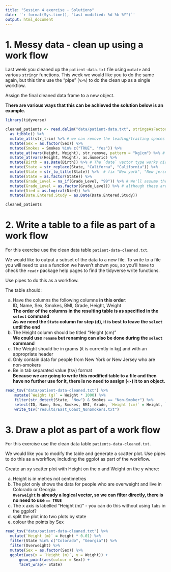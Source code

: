 ```yaml
---
title: "Session 4 exercise - Solutions"
date: '`r format(Sys.time(), "Last modified: %d %b %Y")`'
output: html_document
---
```


# 1. Messy data - clean up using a work flow

Last week you cleaned up the `patient-data.txt` file using `mutate` and various
`stringr` functions. This week we would like you to do the same again, but this
time use the "pipe" (`%>%`) to do the clean up as a single workflow.

Assign the final cleaned data frame to a new object.

**There are various ways that this can be achieved the solution below is an 
example.**


```r
library(tidyverse)

cleaned_patients <- read.delim("data/patient-data.txt", stringsAsFactors = FALSE) %>%  
  as_tibble() %>% 
  mutate_all(str_trim) %>% # we can remove the leading/trailing spaces from all columns at once 
  mutate(Sex = as.factor(Sex)) %>%
  mutate(Smokes = Smokes %in% c("TRUE", "Yes")) %>%
  mutate_at(vars(Height, Weight), str_remove, pattern = "kg|cm") %>% # the `|` in the pattern means OR
  mutate_at(vars(Height, Weight), as.numeric) %>%  
  mutate(Birth = as.Date(Birth)) %>% # The `date` vector type works nicely now thanks to the package lubridate
  mutate(State = str_replace(State, "Californa", "California")) %>% 
  mutate(State = str_to_title(State)) %>%  # fix "New york", "New jersey" and "indiana"
  mutate(State = as.factor(State)) %>%  
  mutate(Grade_Level = na_if(Grade_Level, "99")) %>% # We'll assume the `99`s are supposed to be missing data
  mutate(Grade_Level = as.factor(Grade_Level)) %>% # although these are numbers, Grade is really a category
  mutate(Died = as.logical(Died)) %>%  
  mutate(Date.Entered.Study = as.Date(Date.Entered.Study))

cleaned_patients
```

# 2. Write a table to a file as part of a work flow

For this exercise use the clean data table `patient-data-cleaned.txt`. 

We would like to output a subset of the data to a new file. To write to a file
you will need to use a function we haven't shown you, so you'll have to check
the `readr` package help pages to find the tidyverse write functions.

Use pipes to do this as a workflow.

The table should:

a) Have the columns the following columns **in this order**:  
        ID, Name, Sex, Smokes, BMI, Grade, Height, Weight  
**The order of the columns in the resulting table is as specified in the `select` command**  
**As we need the `State` column for step (d), it is best to leave the `select`
until the end**
b) The Height column should be titled "Height (cm)"   
**We could use `rename` but renaming can also be done during the `select` command**
c) The Weight should be in grams (it is currently in kg) and with an
appropriate header
d) Only contain data for people from New York or New Jersey who are non-smokers
e) Be in tab separated value (tsv) format  
**Because we are going to write this modified table to a file and then have no
further use for it, there is no need to assign (`<-`) it to an object.**

```r
read_tsv("data/patient-data-cleaned.txt") %>%  
    mutate(`Weight (g)` = Weight * 1000) %>%  
    filter(str_detect(State, "New") & Smokes == "Non-Smoker") %>%  
    select(ID, Name, Sex, Smokes, BMI, Grade, `Height (cm)` = Height, `Weight (g)`) %>%  
    write_tsv("results/East_Coast_NonSmokers.txt")
```

# 3. Draw a plot as part of a work flow

For this exercise use the clean data table `patients-data-cleaned.txt`. 

We would like you to modify the table and generate a scatter plot. Use pipes to
do this as a workflow, including the ggplot as part of the workflow.

Create an xy scatter plot with Height on the x and  Weight on the y where:

a) Height is in metres not centimetres
b) The plot only shows the data for people who are overweight and live in
Colorado or Georgia  
**`Overweight` is already a logical vector, so we can filter directly, there
is no need to use `== TRUE`**
c) The x axis is labelled "Height (m)" - you can do this without using `labs`
in the ggplot?
d) split the plot into two plots by state
e) colour the points by Sex

```r
read_tsv("data/patient-data-cleaned.txt") %>% 
  mutate(`Height (m)` = Height * 0.01) %>% 
  filter(State %in% c("Colorado", "Georgia")) %>% 
  filter(Overweight) %>% 
  mutate(Sex = as.factor(Sex)) %>% 
  ggplot(aes(x = `Height (m)`, y = Weight)) + 
      geom_point(aes(colour = Sex)) + 
      facet_wrap(~ State) 
```

